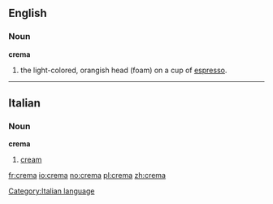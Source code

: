 ==English==

===Noun===
'''crema'''
# the light-colored, orangish head (foam) on a cup of [[espresso]].

----

==Italian==

===Noun===
'''crema''' {{f}}
# [[cream]]
[[Category:Italian language]]

[[fr:crema]]
[[io:crema]]
[[no:crema]]
[[pl:crema]]
[[zh:crema]]